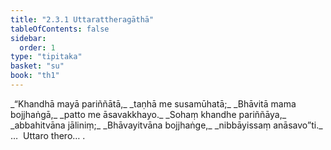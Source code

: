 ```yaml
---
title: "2.3.1 Uttarattheragāthā"
tableOfContents: false
sidebar:
  order: 1
type: "tipitaka"
basket: "su"
book: "th1"
---
```



<DynamicBreadcrumb />

<Division number="161" book="th1">

<Paragraph number="338" type="verses" book="th1">
_“Khandhā mayā pariññātā,_  
_taṇhā me susamūhatā;_  
_Bhāvitā mama bojjhaṅgā,_  
_patto me āsavakkhayo._  

</Paragraph>

</Division>
<Division number="162" book="th1">

<Paragraph number="339" type="verses" book="th1">
_Sohaṃ khandhe pariññāya,_  
_abbahitvāna jāliniṃ;_  
_Bhāvayitvāna bojjhaṅge,_  
_nibbāyissaṃ anāsavo”ti._  


</Paragraph>
</Division>

<Paragraph number="340" type="center" book="th1">
…  Uttaro thero… .
</Paragraph>